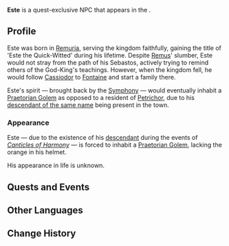 {{About|the golem NPC||Este}}
{{Character Infobox
|name             = Este
|type             = Quest NPC
|image            = NPC Este (Golem).png
|realname         = <!-- Optional, if different from in-game name -->
|deceased         = Past
|region           = Fontaine
|location         = Fontaine
|affiliation      = 
|title            = 
|title2           = Este the Quick-Witted
|relative         = [[Este (Human)|Este]]
|relativeNote     = descendant
}}
'''Este''' is a quest-exclusive NPC that appears in the {{Quest|The Last Day of Remuria}}.
<!--
==Location==
{{subst:#tag:gallery|
NPC Location {{subst:#titleparts:{{subst:PAGENAME}}}}.png{{subst:!}}{{subst:#titleparts:{{subst:PAGENAME}}}}'s location
NPC Location {{subst:#titleparts:{{subst:PAGENAME}}}} Context.png{{subst:!}}Additional context
}}
-->
==Profile==
Este was born in [[Remuria]], serving the kingdom faithfully, gaining the title of 'Este the Quick-Witted' during his lifetime. Despite [[Remus]]' slumber, Este would not stray from the path of his Sebastos, actively trying to remind others of the God-King's teachings. However, when the kingdom fell, he would follow [[Cassiodor]] to [[Fontaine]] and start a family there.

Este's spirit &mdash; brought back by the [[Symphony]] &mdash; would eventually inhabit a [[Praetorian Golem]] as opposed to a resident of [[Petrichor]], due to his [[Este (Human)|descendant of the same name]] being present in the town.

===Appearance===
Este &mdash; due to the existence of his [[Este (Human)|descendant]] during the events of ''[[Canticles of Harmony]]'' &mdash; is forced to inhabit a [[Praetorian Golem]], lacking the orange in his helmet.

His appearance in life is unknown.

==Quests and Events==
{{Quests and Events}}

==Other Languages==
{{Other Languages|Este (Human)}}

==Change History==
{{Change History|4.6}}
<!--
==References==
{{Reflist}}
-->